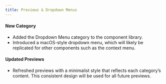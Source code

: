 ```yaml
---
title: Previews & Dropdown Menus
---
```


#### New Category

- Added the Dropdown Menu category to the component library.
- Introduced a macOS-style dropdown menu, which will likely be replicated for other components such as the context menu.

#### Updated Previews

- Refreshed previews with a minimalist style that reflects each category’s content. This consistent design will be used for all future previews.